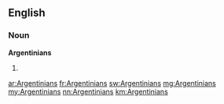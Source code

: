 ==English==

===Noun===
'''Argentinians'''

#{{plural of|Argentinian}}

[[ar:Argentinians]]
[[fr:Argentinians]]
[[sw:Argentinians]]
[[mg:Argentinians]]
[[my:Argentinians]]
[[nn:Argentinians]]
[[km:Argentinians]]